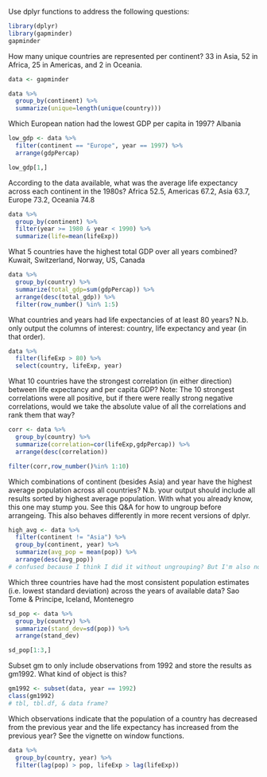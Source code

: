 Use dplyr functions to address the following questions:

```r
library(dplyr)
library(gapminder)
gapminder
```

How many unique countries are represented per continent?
33 in Asia, 52 in Africa, 25 in Americas, and 2 in Oceania.
```r
data <- gapminder

data %>%
  group_by(continent) %>%
  summarize(unique=length(unique(country)))
```

Which European nation had the lowest GDP per capita in 1997?
Albania
```r
low_gdp <- data %>%
  filter(continent == "Europe", year == 1997) %>%
  arrange(gdpPercap)

low_gdp[1,]
```

According to the data available, what was the average life expectancy across each continent in the 1980s?
Africa 52.5, Americas 67.2, Asia 63.7, Europe 73.2, Oceania 74.8
``` r
data %>% 
  group_by(continent) %>%
  filter(year >= 1980 & year < 1990) %>%
  summarize(life=mean(lifeExp))
```

What 5 countries have the highest total GDP over all years combined?
Kuwait, Switzerland, Norway, US, Canada

```r
data %>%
  group_by(country) %>%
  summarize(total_gdp=sum(gdpPercap)) %>%
  arrange(desc(total_gdp)) %>%
  filter(row_number() %in% 1:5)
```

What countries and years had life expectancies of at least 80 years? N.b. only output the columns of interest: country, life expectancy and year (in that order).
```r
data %>%
  filter(lifeExp > 80) %>%
  select(country, lifeExp, year)
```

What 10 countries have the strongest correlation (in either direction) between life expectancy and per capita GDP?
Note: The 10 strongest correlations were all positive, but if there were really strong negative correlations, would we take the absolute value of all the correlations and rank them that way?
```r
corr <- data %>%
  group_by(country) %>%
  summarize(correlation=cor(lifeExp,gdpPercap)) %>%
  arrange(desc(correlation))

filter(corr,row_number()%in% 1:10)
```

Which combinations of continent (besides Asia) and year have the highest average population across all countries? N.b. your output should include all results sorted by highest average population. With what you already know, this one may stump you. See this Q&A for how to ungroup before arrangeing. This also behaves differently in more recent versions of dplyr.
```r
high_avg <- data %>%
  filter(continent != "Asia") %>%
  group_by(continent, year) %>%
  summarize(avg_pop = mean(pop)) %>%
  arrange(desc(avg_pop))
# confused because I think I did it without ungrouping? But I'm also not arranging by anything I used to group by.
```

Which three countries have had the most consistent population estimates (i.e. lowest standard deviation) across the years of available data?
Sao Tome & Principe, Iceland, Montenegro
```r
sd_pop <- data %>%
  group_by(country) %>%
  summarize(stand_dev=sd(pop)) %>%
  arrange(stand_dev)

sd_pop[1:3,]
```

Subset gm to only include observations from 1992 and store the results as gm1992. What kind of object is
this?

``` r
gm1992 <- subset(data, year == 1992)
class(gm1992)
# tbl, tbl.df, & data frame?
```

Which observations indicate that the population of a country has decreased from the previous year and the life expectancy has increased from the previous year? See the vignette on window functions.

```r
data %>%
  group_by(country, year) %>%
  filter(lag(pop) > pop, lifeExp > lag(lifeExp))

```





